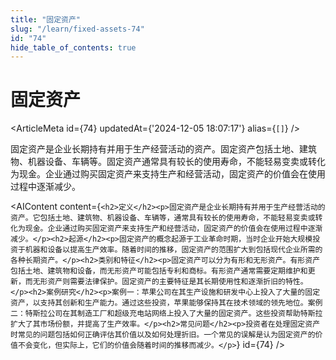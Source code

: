 ```yaml
---
title: "固定资产"
slug: "/learn/fixed-assets-74"
id: "74"
hide_table_of_contents: true
---
```



# 固定资产

<ArticleMeta id={74} updatedAt={'2024-12-05 18:07:17'} alias={`[]`} />
<div className='border-solid border-b border-t-0 my-4 border-[var(--ifm-color-gray-300)]' />

固定资产是企业长期持有并用于生产经营活动的资产。固定资产包括土地、建筑物、机器设备、车辆等。固定资产通常具有较长的使用寿命，不能轻易变卖或转化为现金。企业通过购买固定资产来支持生产和经营活动，固定资产的价值会在使用过程中逐渐减少。

<AIContent content={`<h2>定义</h2><p>固定资产是企业长期持有并用于生产经营活动的资产。它包括土地、建筑物、机器设备、车辆等，通常具有较长的使用寿命，不能轻易变卖或转化为现金。企业通过购买固定资产来支持生产和经营活动，固定资产的价值会在使用过程中逐渐减少。</p><h2>起源</h2><p>固定资产的概念起源于工业革命时期，当时企业开始大规模投资于机器和设备以提高生产效率。随着时间的推移，固定资产的范围扩大到包括现代企业所需的各种长期资产。</p><h2>类别和特征</h2><p>固定资产可以分为有形和无形资产。有形资产包括土地、建筑物和设备，而无形资产可能包括专利和商标。有形资产通常需要定期维护和更新，而无形资产则需要法律保护。固定资产的主要特征是其长期使用性和逐渐折旧的特性。</p><h2>案例研究</h2><p>案例一：苹果公司在其生产设施和研发中心上投入了大量的固定资产，以支持其创新和生产能力。通过这些投资，苹果能够保持其在技术领域的领先地位。案例二：特斯拉公司在其制造工厂和超级充电站网络上投入了大量的固定资产。这些投资帮助特斯拉扩大了其市场份额，并提高了生产效率。</p><h2>常见问题</h2><p>投资者在处理固定资产时常见的问题包括如何正确评估其价值以及如何处理折旧。一个常见的误解是认为固定资产的价值不会变化，但实际上，它们的价值会随着时间的推移而减少。</p>`} id={74} />
